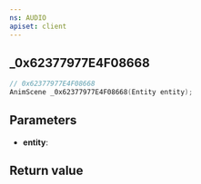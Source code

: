 ```yaml
---
ns: AUDIO
apiset: client
---
```

## _0x62377977E4F08668

```c
// 0x62377977E4F08668
AnimScene _0x62377977E4F08668(Entity entity);
```


## Parameters
* **entity**:

## Return value